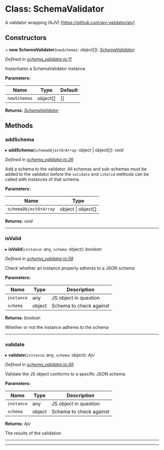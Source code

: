 # Class: SchemaValidator

A validator wrapping (AJV) [https://github.com/ajv-validator/ajv]


##   Constructors



\+ **new SchemaValidator**(`newSchemas`: object[]): *[SchemaValidator](#class-schemavalidator)*

*Defined in [schema_validator.ts:11](https://github.com/0xProject/tools/blob/c64730cff/json-schemas/src/schema_validator.ts#L11)*

Instantiates a SchemaValidator instance

**Parameters:**

Name | Type | Default |
------ | ------ | ------ |
`newSchemas` | object[] | [] |

**Returns:** *[SchemaValidator](#class-schemavalidator)*

## Methods

###  addSchema

▸ **addSchema**(`schemaObjectOrArray`: object | object[]): *void*

*Defined in [schema_validator.ts:26](https://github.com/0xProject/tools/blob/c64730cff/json-schemas/src/schema_validator.ts#L26)*

Add a schema to the validator. All schemas and sub-schemas must be added to
the validator before the `validate` and `isValid` methods can be called with
instances of that schema.

**Parameters:**

Name | Type |
------ | ------ |
`schemaObjectOrArray` | object &#124; object[] |

**Returns:** *void*

___

###  isValid

▸ **isValid**(`instance`: any, `schema`: object): *boolean*

*Defined in [schema_validator.ts:59](https://github.com/0xProject/tools/blob/c64730cff/json-schemas/src/schema_validator.ts#L59)*

Check whether an instance properly adheres to a JSON schema

**Parameters:**

Name | Type | Description |
------ | ------ | ------ |
`instance` | any | JS object in question |
`schema` | object | Schema to check against |

**Returns:** *boolean*

Whether or not the instance adheres to the schema

___

###  validate

▸ **validate**(`instance`: any, `schema`: object): *Ajv*

*Defined in [schema_validator.ts:49](https://github.com/0xProject/tools/blob/c64730cff/json-schemas/src/schema_validator.ts#L49)*

Validate the JS object conforms to a specific JSON schema

**Parameters:**

Name | Type | Description |
------ | ------ | ------ |
`instance` | any | JS object in question |
`schema` | object | Schema to check against |

**Returns:** *Ajv*

The results of the validation


<hr />



<hr /> 

